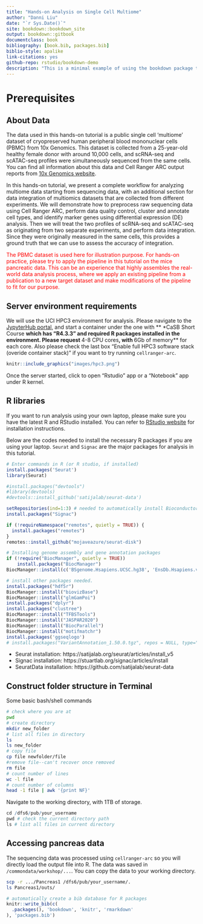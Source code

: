 ```yaml
--- 
title: "Hands-on Analysis on Single Cell Multiome"
author: "Danni Liu"
date: "`r Sys.Date()`"
site: bookdown::bookdown_site
output: bookdown::gitbook
documentclass: book
bibliography: [book.bib, packages.bib]
biblio-style: apalike
link-citations: yes
github-repo: rstudio/bookdown-demo
description: "This is a minimal example of using the bookdown package to write a book. The output format for this example is bookdown::gitbook."
---
```


# Prerequisites

## About Data

The data used in this hands-on tutorial is a public single cell 'multiome' dataset of cryopreserved human peripheral blood mononuclear cells (PBMC) from 10x Genomics. This dataset is collected from a 25-year-old healthy female donor with around 10,000 cells, and scRNA-seq and scATAC-seq profiles were simultaneously sequenced from the same cells. You can find all information about this data and Cell Ranger ARC output reports from [10x Genomics website](https://support.10xgenomics.com/single-cell-multiome-atac-gex/datasets/1.0.0/pbmc_granulocyte_sorted_10k?). 

In this hands-on tutorial, we present a complete workflow for analyzing multiome data starting from sequencing data, with an additional section for data integration of multiomics datasets that are collected from different experiments. We will demonstrate how to preprocess raw sequencing data using Cell Ranger ARC, perform data quality control, cluster and annotate cell types, and identify marker genes using differential expression (DE) analysis. Then we will treat the two profiles of scRNA-seq and scATAC-seq as originating from two separate experiments, and perform data integration. Since they were originally measured in the same cells, this provides a ground truth that we can use to assess the accuracy of integration.

::: {#note style="color: red;"}
The PBMC dataset is used here for illustration purpose. For hands-on practice, please try to apply the pipeline in this tutorial on the mice pancreatic data. This can be an experience that highly assembles the real-world data analysis process, where we apply an existing pipeline from a publication to a new target dataset and make modifications of the pipeline to fit for our purpose. 
:::


## Server environment requirements
We will use the UCI HPC3 environment for analysis. Please navigate to the [JypyterHub portal](https://hpc3.rcic.uci.edu/biojhub4/hub/login), and start a container under the one with ** *CaSB Short Course ** which has "R4.3.3" and required R packages installed in the environment. Please request **4-8 CPU cores**, with **6Gb of memory** for each core. Also please check the last box "Enable full HPC3 software stack (overide container stack)" if you want to try running `cellranger-arc`.

```r
knitr::include_graphics("images/hpc3.png")
```

Once the server started, click to open "Rstudio" app or a "Notebook" app under R kernel.

## R libraries

If you want to run analysis using your own laptop, please make sure you have the latest R and RStudio installed. You can refer to [RStudio website](https://posit.co/download/rstudio-desktop/) for installation instructions. 

Below are the codes needed to install the necessary R packages if you are using your laptop. `Seurat` and `Signac` are the major packages for analysis in this tutorial.

```r
# Enter commands in R (or R studio, if installed)
install.packages('Seurat')
library(Seurat)

#install.packages("devtools")
#library(devtools)
#devtools::install_github('satijalab/seurat-data')

setRepositories(ind=1:3) # needed to automatically install Bioconductor dependencies
install.packages("Signac")

if (!requireNamespace("remotes", quietly = TRUE)) {
  install.packages("remotes")
}
remotes::install_github("mojaveazure/seurat-disk")

# Installing genome assembly and gene annotation packages
if (!require("BiocManager", quietly = TRUE))
    install.packages("BiocManager")
BiocManager::install(c('BSgenome.Hsapiens.UCSC.hg38', 'EnsDb.Hsapiens.v86'))

# install other packages needed.
install.packages("hdf5r")
BiocManager::install("biovizBase")
BiocManager::install("glmGamPoi")
install.packages("dplyr")
install.packages("clustree")
BiocManager::install("TFBSTools")
BiocManager::install("JASPAR2020")
BiocManager::install("BiocParallel")
BiocManager::install("motifmatchr")
install.packages('ggseqlogo')
# install.packages("VariantAnnotation_1.50.0.tgz", repos = NULL, type="source")
```

* Seurat installation: https://satijalab.org/seurat/articles/install_v5
* Signac installation: https://stuartlab.org/signac/articles/install
* SeuratData installation: https://github.com/satijalab/seurat-data

## Construct folder structure in Terminal

Some basic bash/shell commands
```bash
# check where you are at
pwd
# create directory
mkdir new_folder
# list all files in directory
ls
ls new_folder
# copy file
cp file newfolder/file
#remove file--can't recover once removed
rm file
# count number of lines
wc -l file
# count number of columns
head -1 file | awk '{print NF}'

```

Navigate to the working directory, with 1TB of storage. 

```r
cd /dfs6/pub/your_username
pwd # check the current directory path
ls # list all files in current directory

```

## Accessing pancreas data

The sequencing data was processed using `cellranger-arc` so you will directly load the output file into R. The data was saved in `/commondata/workshop/...`. You can copy the data to your working directory. 

```bash
scp -r .../Pancreas1 /dfs6/pub/your_username/.
ls Pancreas1/outs/
```


```r
# automatically create a bib database for R packages
knitr::write_bib(c(
  .packages(), 'bookdown', 'knitr', 'rmarkdown'
), 'packages.bib')
```
